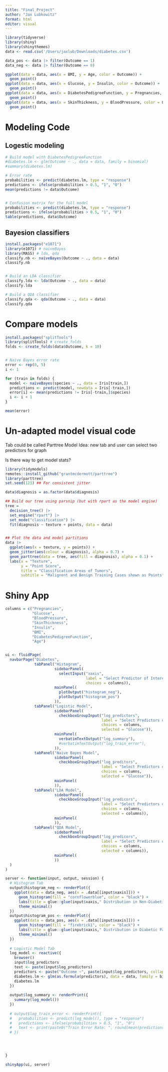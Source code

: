 ```yaml
---
title: "Final_Project"
author: "Jax Lubkowitz"
format: html
editor: visual
---
```


```r
library(tidyverse)
library(shiny)
library(shinythemes)
data <- read.csv('/Users/jaxlub/Downloads/diabetes.csv')

data_pos <- data |> filter(Outcome == 1) 
data_neg <- data |> filter(Outcome == 0) 

ggplot(data = data, aes(x = BMI, y = Age, color = Outcome)) +
  geom_point()
ggplot(data = data, aes(x = Glucose, y = Insulin, color = Outcome)) +
  geom_point()
ggplot(data = data, aes(x = DiabetesPedigreeFunction, y = Pregnancies, color = Outcome)) +
  geom_point()
ggplot(data = data, aes(x = SkinThickness, y = BloodPressure, color = Outcome)) +
  geom_point()
```


# Modeling Code
## Logestic modeling
```r
# Build model with DiabetesPedigreeFunction
#diabetes.lm <- glm(Outcome ~ ., data = data, family = binomial)
#summary(diabetes.lm)

# Error rate 
probabilities <- predict(diabetes.lm, type = "response")
predictions <- ifelse(probabilities > 0.5, "1", "0")
mean(predictions != data$Outcome)


# Confusion matrix for the full model
probabilities <- predict(diabetes.lm, type = "response")
predictions <- ifelse(probabilities > 0.5, "1", "0")
table(predictions, data$Outcome)
```
## Bayesion classifiers
```r
install.packages("e1071")
library(e1071) # naiveBayes
library(MASS) # lda, qda
classify.nb <- naiveBayes(Outcome ~ ., data = data)
classify.nb


# Build an LDA classifier
classify.lda <- lda(Outcome ~ ., data = data)
classify.lda

# Build a QDA classifier
classify.qda <- qda(Outcome ~ ., data = data)
classify.qda
```

# Compare models
```r
install.packages("splitTools")
library(splitTools) # create_folds
folds <- create_folds(data$Outcome, k = 10)


# Naive Bayes error rate
error <- rep(0, 5)
i <- 1

for (train in folds) {
  model <- naiveBayes(species ~ ., data = Iris[train,])
  predictions <- predict(model, newdata = Iris[-train,])
  error[i] <- mean(predictions != Iris[-train,]$species)
  i <- i + 1
}

mean(error)
```


# Un-adapted model visual code
Tab could be called Parttree Model
Idea: new tab and user can select two predictors for graph

Is there way to get model stats?
```r
library(tidymodels)
remotes::install_github("grantmcdermott/parttree")
library(parttree)
set.seed(123) ## For consistent jitter

data$diagnosis = as.factor(data$diagnosis)

## Build our tree using parsnip (but with rpart as the model engine)
tree =
  decision_tree() |>
  set_engine("rpart") |>
  set_mode("classification") |>
  fit(diagnosis ~ texture + points, data = data)


## Plot the data and model partitions
data |>
  ggplot(aes(x = texture, y = points)) +
  geom_jitter(aes(colour = diagnosis), alpha = 0.7) +
  geom_parttree(data = tree, aes(fill = diagnosis), alpha = 0.1) +
  labs(x = "Texture",
       y = "Point Score",
       title = "Classification Areas of Tumors",
       subtitle = "Malignent and Benign Training Cases shown as Points")
```


# Shiny App
```r
columns = c("Pregnancies", 
            "Glucose", 
            "BloodPressure", 
            "SkinThickness", 
            "Insulin",  
            "BMI", 
            "DiabetesPedigreeFunction", 
            "Age")


ui <- fluidPage(
  navbarPage("Diabetes",
             tabPanel("Histogram",
                      sidebarPanel(
                        selectInput("xaxis", 
                                    label = "Select Predictor of Interest", 
                                    choices = columns)),
                      mainPanel(
                        plotOutput("histogram_neg"),
                        plotOutput("histogram_pos")
                      )),
             tabPanel("Logistic Model",
                      sidebarPanel(
                        checkboxGroupInput("log_predictors", 
                                           label = "Select Predictors of Interest", 
                                           choices = columns,
                                           selected = "Glucose")),
                      mainPanel(
                        verbatimTextOutput("log_summary"),
                        #verbatimTextOutput("log_train_error"),
                      )),
             tabPanel("Naive Bayes Model",
                      sidebarPanel(
                        checkboxGroupInput("log_preditors", 
                                           label = "Select Predictors of Interest", 
                                           choices = columns,
                                           selected = "Glucose")),
                      mainPanel(
                      )),
             tabPanel("LDA Model",
                      sidebarPanel(
                        checkboxGroupInput("log_predicors", 
                                           label = "Select Predictors of Interest", 
                                           choices = columns,
                                           selected = columns)),
                      mainPanel(
                      )),
             tabPanel("QDA Model",
                      sidebarPanel(
                        checkboxGroupInput("log_predicors", 
                                           label = "Select Predictors of Interest", 
                                           choices = columns,
                                           selected = columns)),
                      mainPanel(
                      ))
  )
)

server <- function(input, output, session) {
  # Histogram Tab
  output$histogram_neg <- renderPlot({
    ggplot(data = data_neg, aes(x = .data[[input$xaxis]])) +
      geom_histogram(fill = "cornflowerblue", color = "black") + 
      labs(title = glue::glue(input$xaxis," Distribution in Non-Diabetic Patients")) + 
      theme_minimal()
  })
  output$histogram_pos <- renderPlot({
    ggplot(data = data_pos, aes(x = .data[[input$xaxis]])) +
      geom_histogram(fill = "firebrick1", color = "black") + 
      labs(title = glue::glue(input$xaxis," Distribution in Diabetic Patients")) + 
      theme_minimal()
  })
  
  # Logistic Model Tab
  log_model <- reactive({
    browser()
    input$log_predictors
    text <- paste(input$log_predictors)
    predictors <- paste("Outcome ~", paste(input$log_predictors, collapse=" + "))
    diabetes.lm <- glm(as.formula(predictors), data = data, family = binomial)
    diabetes.lm
  })
  
  output$log_summary <- renderPrint({
    summary(log_model())
  })
  
  # output$log_train_error <- renderPrint({
  #   probabilities <- predict(log_model(), type = "response")
  #   predictions <- ifelse(probabilities > 0.5, "1", "0")
  #   text <- print(paste0("Train Error Rate: ", round(mean(predictions != data$Outcome), digits = 5)))
  # })

  
  
  
}

shinyApp(ui, server)
```









